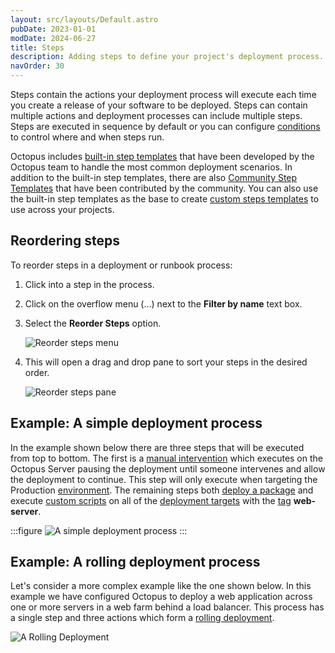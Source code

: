 ```yaml
---
layout: src/layouts/Default.astro
pubDate: 2023-01-01
modDate: 2024-06-27
title: Steps
description: Adding steps to define your project's deployment process.
navOrder: 30
---
```


Steps contain the actions your deployment process will execute each time you create a release of your software to be deployed. Steps can contain multiple actions and deployment processes can include multiple steps. Steps are executed in sequence by default or you can configure [conditions](/docs/projects/steps/conditions) to control where and when steps run.

Octopus includes [built-in step templates](/docs/projects/built-in-step-templates/) that have been developed by the Octopus team to handle the most common deployment scenarios. In addition to the built-in step templates, there are also [Community Step Templates](/docs/projects/community-step-templates/) that have been contributed by the community. You can also use the built-in step templates as the base to create [custom steps templates](/docs/projects/custom-step-templates) to use across your projects.

<AddStepToProcess />

## Reordering steps

To reorder steps in a deployment or runbook process:

1. Click into a step in the process.
1. Click on the overflow menu (...) next to the **Filter by name** text box.
1. Select the **Reorder Steps** option. 

    ![Reorder steps menu](/docs/projects/steps/images/overflow-reorder.png "width=532")
1. This will open a drag and drop pane to sort your steps in the desired order.

    ![Reorder steps pane](/docs/projects/steps/images/overflow-reorder-pane.png "width=611")

## Example: A simple deployment process

In the example shown below there are three steps that will be executed from top to bottom. The first is a [manual intervention](/docs/projects/built-in-step-templates/manual-intervention-and-approvals/) which executes on the Octopus Server pausing the deployment until someone intervenes and allow the deployment to continue. This step will only execute when targeting the Production [environment](/docs/infrastructure/environments/). The remaining steps both [deploy a package](/docs/deployments/packages/) and execute [custom scripts](/docs/deployments/custom-scripts/) on all of the [deployment targets](/docs/infrastructure) with the [tag](/docs/infrastructure/deployment-targets/target-tags) **web-server**.

:::figure
![A simple deployment process](/docs/projects/steps/images/simple-process.png "width=500")
:::

## Example: A rolling deployment process

Let's consider a more complex example like the one shown below. In this example we have configured Octopus to deploy a web application across one or more servers in a web farm behind a load balancer. This process has a single step and three actions which form a [rolling deployment](/docs/deployments/patterns/rolling-deployments).

![A Rolling Deployment](/docs/projects/steps/images/rolling-process.png "width=500")
